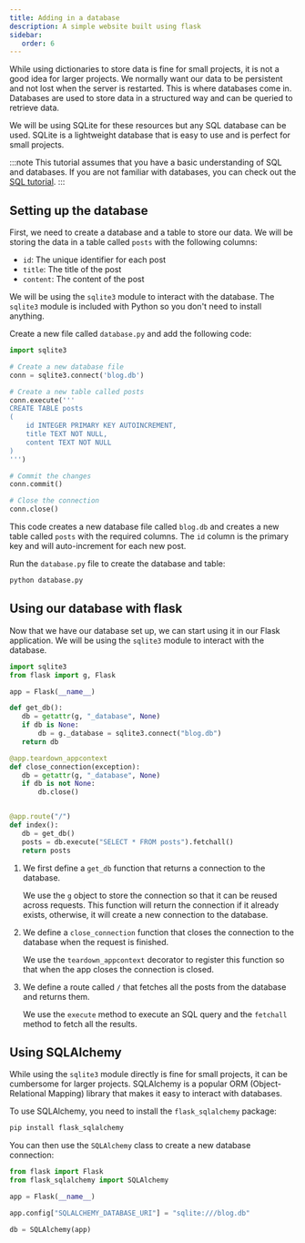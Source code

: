 ```yaml
---
title: Adding in a database
description: A simple website built using flask
sidebar:
   order: 6
---
```


While using dictionaries to store data is fine for small projects, it is not a good idea for larger projects. We normally want our data to be persistent and not lost when the server is restarted. This is where databases come in. Databases are used to store data in a structured way and can be queried to retrieve data.

We will be using SQLite for these resources but any SQL database can be used. SQLite is a lightweight database that is easy to use and is perfect for small projects.

:::note
This tutorial assumes that you have a basic understanding of SQL and databases. If you are not familiar with databases, you can check out the [SQL tutorial](/guides/sql).
:::

## Setting up the database

First, we need to create a database and a table to store our data. We will be storing the data in a table called `posts` with the following columns:

- `id`: The unique identifier for each post
- `title`: The title of the post
- `content`: The content of the post

We will be using the `sqlite3` module to interact with the database. The `sqlite3` module is included with Python so you don't need to install anything.

Create a new file called `database.py` and add the following code:

```python
import sqlite3

# Create a new database file
conn = sqlite3.connect('blog.db')

# Create a new table called posts
conn.execute('''
CREATE TABLE posts
(
    id INTEGER PRIMARY KEY AUTOINCREMENT,
    title TEXT NOT NULL,
    content TEXT NOT NULL
)
''')

# Commit the changes
conn.commit()

# Close the connection
conn.close()
```

This code creates a new database file called `blog.db` and creates a new table called `posts` with the required columns. The `id` column is the primary key and will auto-increment for each new post.

Run the `database.py` file to create the database and table:

```bash
python database.py
```

## Using our database with flask

Now that we have our database set up, we can start using it in our Flask application. We will be using the `sqlite3` module to interact with the database.

```python
import sqlite3
from flask import g, Flask

app = Flask(__name__)

def get_db():
   db = getattr(g, "_database", None)
   if db is None:
       db = g._database = sqlite3.connect("blog.db")
   return db

@app.teardown_appcontext
def close_connection(exception):
   db = getattr(g, "_database", None)
   if db is not None:
       db.close()


@app.route("/")
def index():
   db = get_db()
   posts = db.execute("SELECT * FROM posts").fetchall()
   return posts
```


<Steps>

1. We first define a `get_db` function that returns a connection to the database. 

   We use the `g` object to store the connection so that it can be reused across requests.
   This function will return the connection if it already exists, otherwise, it will create a new connection to the database.

2. We define a `close_connection` function that closes the connection to the database when the request is finished.

   We use the `teardown_appcontext` decorator to register this function so that when the app closes the connection is closed.

3. We define a route called `/` that fetches all the posts from the database and returns them.

   We use the `execute` method to execute an SQL query and the `fetchall` method to fetch all the results.

</Steps>

## Using SQLAlchemy

While using the `sqlite3` module directly is fine for small projects, it can be cumbersome for larger projects. SQLAlchemy is a popular ORM (Object-Relational Mapping) library that makes it easy to interact with databases.

To use SQLAlchemy, you need to install the `flask_sqlalchemy` package:

```bash
pip install flask_sqlalchemy
```

You can then use the `SQLAlchemy` class to create a new database connection:

```python
from flask import Flask
from flask_sqlalchemy import SQLAlchemy

app = Flask(__name__)

app.config["SQLALCHEMY_DATABASE_URI"] = "sqlite:///blog.db"

db = SQLAlchemy(app)
```